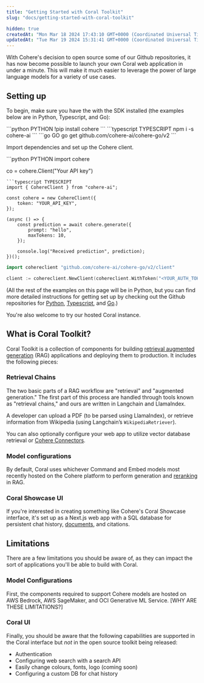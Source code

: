 ```yaml
---
title: "Getting Started with Coral Toolkit"
slug: "docs/getting-started-with-coral-toolkit"

hidden: true
createdAt: "Mon Mar 18 2024 17:43:10 GMT+0000 (Coordinated Universal Time)"
updatedAt: "Tue Mar 19 2024 15:31:41 GMT+0000 (Coordinated Universal Time)"
---
```

With Cohere's decision to open source some of our Github repositories, it has now become possible to launch your own Coral web application in under a minute. This will make it much easier to leverage the power of large language models for a variety of use cases. 

## Setting up

To begin, make sure you have the  with the SDK installed (the examples below are in Python, Typescript, and Go):

<CodeBlocks>
```python PYTHON
!pip install cohere
```
```typescript TYPESCRIPT
npm i -s cohere-ai
```
```go GO
go get github.com/cohere-ai/cohere-go/v2
```
</CodeBlocks>

Import dependencies and set up the Cohere client.

<CodeBlocks>
```python PYTHON
import cohere

co = cohere.Client("Your API key")
```
```typescript TYPESCRIPT
import { CohereClient } from "cohere-ai";

const cohere = new CohereClient({
    token: "YOUR_API_KEY",
});

(async () => {
    const prediction = await cohere.generate({
        prompt: "hello",
        maxTokens: 10,
    });
    
    console.log("Received prediction", prediction);
})();
```
```go GO
import cohereclient "github.com/cohere-ai/cohere-go/v2/client"

client := cohereclient.NewClient(cohereclient.WithToken("<YOUR_AUTH_TOKEN>"))
```
</CodeBlocks>

(All the rest of the examples on this page will be in Python, but you can find more detailed instructions for getting set up by checking out the Github repositories for [Python](https://github.com/cohere-ai/cohere-python), [Typescript](https://github.com/cohere-ai/cohere-typescript), and [Go](https://github.com/cohere-ai/cohere-go).)

You're also welcome to try our hosted Coral instance.

## What is Coral Toolkit?

Coral Toolkit is a collection of components for building [retrieval augmented generation](/docs/retrieval-augmented-generation-rag) (RAG) applications and deploying them to production. It includes the following pieces:

### Retrieval Chains

The two basic parts of a RAG workflow are "retrieval" and "augmented generation." The first part of this process are handled through tools known as "retrieval chains," and ours are written in Langchain and LlamaIndex.

A developer can upload a PDF (to be parsed using LlamaIndex), or retrieve information from Wikipedia (using Langchain’s `WikipediaRetriever`).

You can also optionally configure your web app to utilize vector database retrieval or [Cohere Connectors](/docs/overview-rag-connectors).

### Model configurations

By default, Coral uses whichever Command and Embed models most recently hosted on the Cohere platform to perform generation and [reranking](/docs/reranking) in RAG.

### Coral Showcase UI

If you're interested in creating something like Cohere's Coral Showcase interface, it's set up as a Next.js web app with a SQL database for persistent chat history, [documents](/docs/documents-and-citations), and citations.

## Limitations

There are a few limitations you should be aware of, as they can impact the sort of applications you'll be able to build with Coral.

### Model Configurations

First, the components required to support Cohere models are hosted on AWS Bedrock, AWS SageMaker, and OCI Generative ML Service. [WHY ARE THESE LIMITATIONS?]

### Coral UI

Finally, you should be aware that the following capabilities are supported in the Coral interface but _not_ in the open source toolkit being released:

- Authentication
- Configuring web search with a search API
- Easily change colours, fonts, logo (coming soon)
- Configuring a custom DB for chat history
